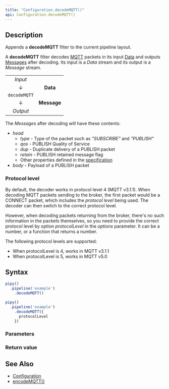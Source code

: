```yaml
---
title: "Configuration.decodeMQTT()"
api: Configuration.decodeMQTT()
---
```


## Description

Appends a **decodeMQTT** filter to the current pipeline layout.

A **decodeMQTT** filter decodes [MQTT](https://mqtt.org/) packets in its input [Data](/reference/api/Data) and outputs [Messages](/reference/api/Message) after decoding. Its input is a _Data_ stream and its output is a _Message_ stream.

|              |             |
|:------------:|:-----------:|
| _Input_      |             |
| ↓            | **Data**    |
| `decodeMQTT` |             |
| ↓            | **Message** |
| _Output_     |             |

The _Messages_ after decoding will have these contents:

* _head_
  - _type_ - Type of the packet such as _"SUBSCRIBE"_ and _"PUBLISH"_
  - _qos_ - PUBLISH Quality of Service
  - _dup_ - Duplicate delivery of a PUBLISH packet
  - _retain_ - PUBLISH retained message flag
  - Other properties defined in the [specification](https://docs.oasis-open.org/mqtt/mqtt/v5.0/os/mqtt-v5.0-os.html#_Toc3901027)
* _body_ - Payload of a PUBLISH packet

### Protocol level

By default, the decoder works in protocol level 4 (MQTT v3.1.1). When decoding MQTT packets sending to the broker, the first packet would be a CONNECT packet, which includes the _protocol level_ being used. The decoder can then switch to the correct protocol level.

However, when decoding packets returning from the broker, there's no such information in the packets themselves, so you need to provide the correct protocol level by option _protocolLevel_ in the _options_ parameter. It can be a number, or a function that returns a number.

The following protocol levels are supported:

* When protocolLevel is 4, works in MQTT v3.1.1
* When protocolLevel is 5, works in MQTT v5.0

## Syntax

``` js
pipy()
  .pipeline('example')
    .decodeMQTT()

pipy()
  .pipeline('example')
    .decodeMQTT({
      protocolLevel
    })
```

### Parameters

<Parameters/>

### Return value

<ReturnValue/>

## See Also

* [Configuration](/reference/api/Configuration)
* [encodeMQTT()](/reference/api/Configuration/encodeMQTT)
